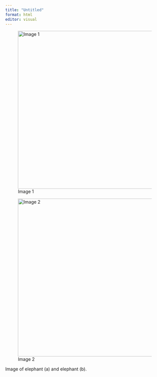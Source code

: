 ```yaml
---
title: "Untitled"
format: html
editor: visual
---
```


::: {#fig-maps layout-ncol=2}

![Image 1](https://upload.wikimedia.org/wikipedia/commons/thumb/b/bf/African_Elephant_%28Loxodonta_africana%29_male_%2817289351322%29.jpg/200px-African_Elephant_%28Loxodonta_africana%29_male_%2817289351322%29.jpg){#fig-a height="500"}

![Image 2](https://upload.wikimedia.org/wikipedia/commons/thumb/9/98/Elephas_maximus_%28Bandipur%29.jpg/200px-Elephas_maximus_%28Bandipur%29.jpg){#fig-b height="500"}

Image of elephant (a) and elephant (b).
:::
